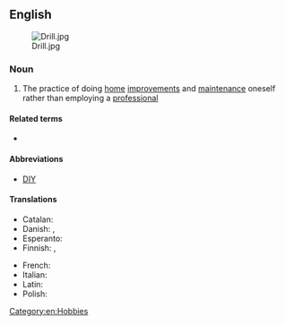 {{also|do-it-yourself}}

==English==
[[Image:Drill.jpg|thumb]]

===Noun===
{{wikipedia}}
{{en-noun|-}}

# The practice of doing [[home]] [[improvement]]s and [[maintenance]] oneself rather than employing a [[professional]]

====Related terms====
* {{l|en|do-it-yourself}}

====Abbreviations====
* [[DIY]]

====Translations====
{{trans-top|practice of doing home improvements and maintenance oneself}}
* Catalan: {{t+|ca|bricolatge|m}}
* Danish: {{t|da|gør-det-selv|n}}, {{t|da|gør det selv|n}}
* Esperanto: {{t|eo|memfarado}}
* Finnish: {{t|fi|tee se itse}}, {{t|fi|itsetekeminen}}
{{trans-mid}}
* French: {{t+|fr|bricolage|m}}
* Italian: {{t|it|fai da te|m}}
* Latin: {{t|la|bricolage|m}}
* Polish: {{t+|pl|majsterkowanie|n}}
{{trans-bottom}}

[[Category:en:Hobbies]]